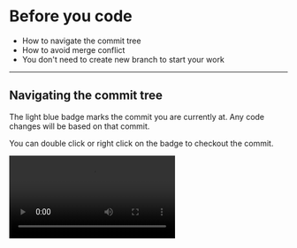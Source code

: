
# Before you code

<Notice title="What you'll learn" type="tldr">

- How to navigate the commit tree
- How to avoid merge conflict
- You don't need to create new branch to start your work

</Notice>

---

## Navigating the commit tree

The light blue badge marks the commit you are currently at. Any code changes will be based on that commit.

You can double click or right click on the badge to checkout the commit.

<Video src="/checkoutBranch.mp4" />

---

## Pull and Rebase

The key to avoid merge conflicts is to pull and rebase regularly, keeping the differences between your ongoing work and the tip of the main branch to the minimal.

You can drag and drop to rebase your commits.

<Video src="/pullAndRebase.mp4" />

---

## Create a new branch first? No need!

Instead of comming up with a new branch name before you start coding, Superlog prefer to defer it to the time of commit.

This means your workflow is simplified to:

1. Start working
2. Write commit message (and maybe branch name)

... as opposed to:

1. Write branch name
2. Start working
3. Write commit message
4. (Maybe rename the branch)

<Notice title="Under the hood">

Superlog is optimized for workflow that has 1 commit per branch.

This is because we want every single commit to be mergable and reviewable through pull request.

</Notice>
